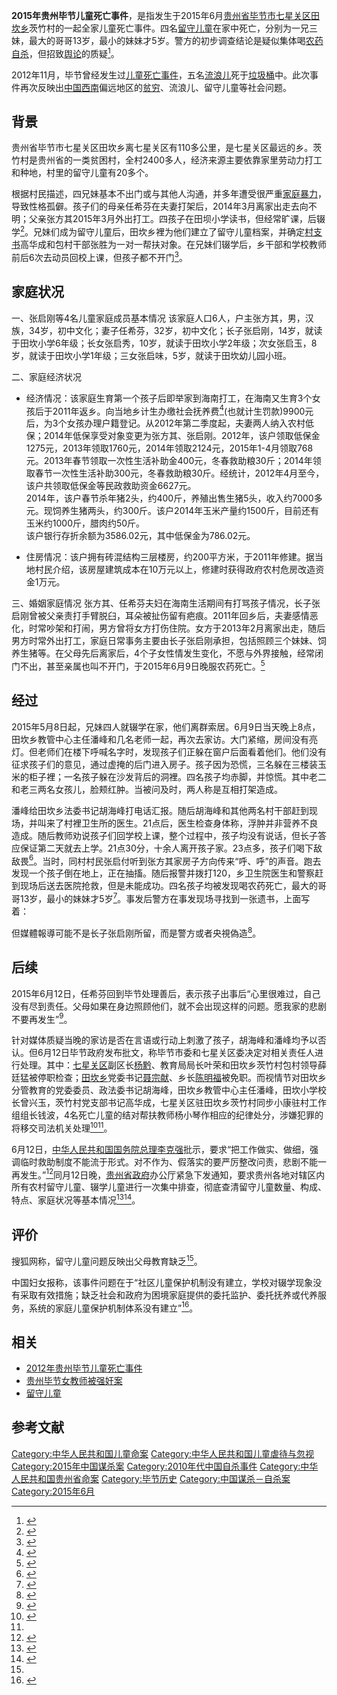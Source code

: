 '''2015年贵州毕节儿童死亡事件'''，是指发生于2015年6月[[贵州省|贵州省]][[毕节市|毕节市]][[七星关区|七星关区]][[田坎乡|田坎乡]]茨竹村的一起全家儿童死亡事件。四名[[留守儿童|留守儿童]]在家中死亡，分别为一兄三妹，最大的哥哥13岁，最小的妹妹才5岁。警方的初步调查结论是疑似集体喝[[农药|农药]][[自杀|自杀]]，但招致[[舆论|舆论]]的质疑<ref>{{cite news|title=还原毕节服毒兄妹最后一夜：今天是该走的时候了|url=http://www.taiwan.cn/xwzx/dl/shh/201506/t20150614_10030672.htm|accessdate=2015-06-28|work=中国台湾网|agency=来源：成都商报|author=刘木木|date=2015年6月14日|deadurl=yes|archiveurl=https://web.archive.org/web/20150630180847/http://www.taiwan.cn/xwzx/dl/shh/201506/t20150614_10030672.htm|archivedate=2015年6月30日}}</ref>。

2012年11月，毕节曾经发生过[[2012年贵州毕节儿童死亡事件|儿童死亡事件]]，五名[[流浪儿|流浪儿]]死于[[垃圾桶|垃圾桶]]中。此次事件再次反映出[[中国西南地区|中国西南]]偏远地区的[[贫穷|贫穷]]、流浪儿、留守儿童等社会问题。

== 背景 ==
贵州省毕节市七星关区田坎乡离七星关区有110多公里，是七星关区最远的乡。茨竹村是贵州省的一类贫困村，全村2400多人，经济来源主要依靠家里劳动力打工和种地，村里的留守儿童有20多个。

根据村民描述，四兄妹基本不出门或与其他人沟通，并多年遭受很严重[[家庭暴力|家庭暴力]]，导致性格孤僻。孩子们的母亲任希芬在夫妻打架后，2014年3月离家出走去向不明；父亲张方其2015年3月外出打工。四孩子在田坝小学读书，但经常旷课，后辍学<ref name="a">{{cite news|title=震撼！留守儿童悲剧的真正原因|url=http://mt.sohu.com/20150628/n415778299.shtml|accessdate=2015-06-28|agency=搜狐网育儿快讯|archive-date=2015-06-30|archive-url=https://web.archive.org/web/20150630164425/http://mt.sohu.com/20150628/n415778299.shtml|dead-url=no}}</ref>。兄妹们成为留守儿童后，田坎乡裡为他们建立了留守儿童档案，并确定[[村支书|村支书]]高华成和包村干部张胜为一对一帮扶对象。在兄妹们辍学后，乡干部和学校教师前后6次去动员回校上课，但孩子都不开门<ref>{{cite news|title=悲剧是如何发生的？   ——贵州毕节4名儿童集体喝农药自杀事件调查|url=http://www.jyb.cn/china/gnxw/201506/t20150612_626204.html|accessdate=2015-06-28|work=中国教育新闻网|publisher=中国教育新闻网|archive-url=https://web.archive.org/web/20150701035410/http://www.jyb.cn/china/gnxw/201506/t20150612_626204.html|archive-date=2015-07-01|dead-url=yes}}</ref>。

== 家庭状况 ==
一、张启刚等4名儿童家庭成员基本情况
该家庭人口6人，户主张方其，男，汉族，34岁，初中文化；妻子任希芬，32岁，初中文化；长子张启刚，14岁，就读于田坎小学6年级；长女张启秀，10岁，就读于田坎小学2年级；次女张启玉，8岁，就读于田坎小学1年级；三女张启味，5岁，就读于田坎幼儿园小班。


二、家庭经济状况

*经济情况：该家庭生育第一个孩子后即举家到海南打工，在海南又生育3个女孩后于2011年返乡。向当地乡计生办缴社会抚养费<ref>{{Cite web|url=http://fgk.chinalaw.gov.cn/article/xzfg/200208/20020800268761.shtml|title=社会抚养费征收管理办法-国务院法制办公室|accessdate=2017-02-10|work=fgk.chinalaw.gov.cn|deadurl=yes|archiveurl=https://web.archive.org/web/20170211075248/http://fgk.chinalaw.gov.cn/article/xzfg/200208/20020800268761.shtml|archivedate=2017-02-11}}</ref>(也就计生罚款)9900元后，为3个女孩办理户籍登记。从2012年第二季度起，夫妻两人纳入农村低保；2014年低保享受对象变更为张方其、张启刚。2012年，该户领取低保金1275元，2013年领取1760元，2014年领取2124元，2015年1-4月领取768元。2013年春节领取一次性生活补助金400元，冬春救助粮30斤；2014年领取春节一次性生活补助300元，冬春救助粮30斤。经统计，2012年4月至今，该户共领取低保金等民政救助资金6627元。<br>2014年，该户春节杀年猪2头，约400斤，养殖出售生猪5头，收入约7000多元。现饲养生猪两头，约300斤。该户2014年玉米产量约1500斤，目前还有玉米约1000斤，腊肉约50斤。<br>该户银行存折余额为3586.02元，其中低保金为786.02元。

*住房情况：该户拥有砖混结构三层楼房，约200平方米，于2011年修建。据当地村民介绍，该房屋建筑成本在10万元以上，修建时获得政府农村危房改造资金1万元。

三、婚姻家庭情况
张方其、任希芬夫妇在海南生活期间有打骂孩子情况，长子张启刚曾被父亲责打手臂脱臼，耳朵被扯伤留有疤痕。2011年回乡后，夫妻感情恶化，时常吵架和打闹，男方曾将女方打伤住院。女方于2013年2月离家出走，随后男方时常外出打工，家庭日常事务主要由长子张启刚承担，包括照顾三个妹妹、饲养生猪等。在父母先后离家后，4个子女性情发生变化，不愿与外界接触，经常闭门不出，甚至亲属也叫不开门，于2015年6月9日晚服农药死亡。<ref>{{Cite web|url=http://3g.china.com/act/945_19833168.html|title=李克强批示毕节儿童自杀事件:对不作为假落实要问责_中华网|accessdate=2017-02-09|last=16271|first=yh|work=3g.china.com|deadurl=yes|archiveurl=https://web.archive.org/web/20170211080605/http://3g.china.com/act/945_19833168.html|archivedate=2017-02-11|df=}}</ref>

== 经过 ==
2015年5月8日起，兄妹四人就辍学在家，他们离群索居。6月9日当天晚上8点，田坎乡教管中心主任潘峰和几名老师一起，再次去家访。大门紧缩，房间没有亮灯。但老师们在楼下呼喊名字时，发现孩子们正躲在窗户后面看着他们。他们没有征求孩子们的意见，通过虚掩的后门进入房子。孩子因为恐慌，三名躲在三楼装玉米的柜子裡；一名孩子躲在沙发背后的洞裡。四名孩子均赤脚，并惊慌。其中老二和老三两名女孩儿，脸颊红肿。当被问及时，两人称是互相打架造成。

潘峰给田坎乡法委书记胡海峰打电话汇报。随后胡海峰和其他两名村干部赶到现场，并叫来了村裡卫生所的医生。21点后，医生检查身体称，浮肿并非营养不良造成。随后教师劝说孩子们回学校上课，整个过程中，孩子均没有说话，但长子答应保证第二天就去上学。21点30分，十余人离开孩子家。23点多，孩子们喝下敌敌畏<ref>{{cite news|author1=王婧|title=毕节4名留守儿童在联合家访1.5小时后服毒|url=http://www.guancha.cn/society/2015_06_14_323270.shtml|accessdate=2015-06-28|work=观察者|agency=转自财新网报道|date=2015-06-14|archive-date=2015-06-30|archive-url=https://web.archive.org/web/20150630171610/http://www.guancha.cn/society/2015_06_14_323270.shtml|dead-url=no}}</ref>。当时，同村村民张启付听到张方其家房子方向传来“呼、呼”的声音。跑去发现一个孩子倒在地上，正在抽搐。随后报警并拨打120，乡卫生院医生和警察赶到现场后送去医院抢救，但是未能成功。四名孩子均被发现喝农药死亡，最大的哥哥13岁，最小的妹妹才5岁<ref>{{cite news|title=贵州4名留守儿童疑家中喝农药集体自杀|url=http://news.sohu.com/20150610/n414796313.shtml?pvid=d5a67ea2e095654a|accessdate=2015-06-28|work=搜狐网|archive-date=2015-06-30|archive-url=https://web.archive.org/web/20150630164524/http://news.sohu.com/20150610/n414796313.shtml?pvid=d5a67ea2e095654a|dead-url=no}}</ref>。事发后警方在事发现场寻找到一张遗书，上面写着：

{{Cquote|谢谢你们的好意，我知道你们对我的好，但是我该走了。我曾经发誓活不过15岁，死亡是我多年的梦想，今天清零了。<ref>{{cite news|title=“曾经发誓活不过15岁，死亡是我多年梦想”|url=http://difang.gmw.cn/newspaper/2015-06/13/content_107274864.htm|accessdate=2015-06-28|agency=光明网|deadurl=yes|archiveurl=https://web.archive.org/web/20150630082942/http://difang.gmw.cn/newspaper/2015-06/13/content_107274864.htm|archivedate=2015-06-30}}</ref>|张启刚（长子）}}

但媒體報導可能不是长子张启刚所留，而是警方或者央視偽造<ref>{{cite news|url=http://trad.cn.rfi.fr/%E4%B8%AD%E5%9C%8B/20150614-%E4%B8%AD%E5%9C%8B%E8%B2%B4%E5%B7%9E%E7%95%A2%E7%AF%804%E5%90%8D%E7%95%99%E5%AE%88%E5%85%92%E7%AB%A5%E8%87%AA%E6%AE%BA%E9%81%BA%E6%9B%B8%E8%A2%AB%E6%87%B7%E7%96%91%E5%81%BD%E9%80%A0|title=中國貴州畢節4名留守兒童自殺遺書被懷疑偽造|author=|date=|work=网易|accessdate=2015-06-28|archive-date=2019-02-13|archive-url=https://web.archive.org/web/20190213120320/http://trad.cn.rfi.fr/%E4%B8%AD%E5%9C%8B/20150614-%E4%B8%AD%E5%9C%8B%E8%B2%B4%E5%B7%9E%E7%95%A2%E7%AF%804%E5%90%8D%E7%95%99%E5%AE%88%E5%85%92%E7%AB%A5%E8%87%AA%E6%AE%BA%E9%81%BA%E6%9B%B8%E8%A2%AB%E6%87%B7%E7%96%91%E5%81%BD%E9%80%A0|dead-url=no}}</ref>。

== 后续 ==
2015年6月12日，任希芬回到毕节处理善后，表示孩子出事后“心里很难过，自己没有尽到责任。父母如果在身边照顾他们，就不会出现这样的问题。愿我家的悲剧不要再发生”<ref>{{cite news|title=毕节自杀留守儿童母亲回家 警方:经鉴定遗书真实|url=http://news.163.com/api/15/0613/19/AS0V4JTD000146BE.html|accessdate=2015-06-28|work=网易|archive-url=https://web.archive.org/web/20150701024424/http://news.163.com/api/15/0613/19/AS0V4JTD000146BE.html|archive-date=2015-07-01|dead-url=yes}}</ref>。

针对媒体质疑当晚的家访是否在言语或行动上刺激了孩子，胡海峰和潘峰均予以否认。但6月12日毕节政府发布批文，称毕节市委和七星关区委决定对相关责任人进行处理。其中：[[七星关区|七星关区]]副区长[[杨黔|杨黔]]、教育局局长叶荣和田坎乡茨竹村包村领导薛廷猛被停职检查；[[田坎乡|田坎乡]]党委书记[[聂宗献|聂宗献]]、乡长[[陈明福|陈明福]]被免职。而视情节对田坎乡分管教育的党委委员、政法委书记胡海峰，田坎乡教管中心主任潘峰，田坎小学校长曾兴玉，茨竹村党支部书记高华成，七星关区驻田坎乡茨竹村同步小康驻村工作组组长钱波，4名死亡儿童的结对帮扶教师杨小琴作相应的纪律处分，涉嫌犯罪的将移交司法机关处理<ref>{{cite news|title=贵州4儿童服食农药自杀身亡事件多名责任人受处理|url=http://news.xinhuanet.com/legal/2015-06/12/c_127910417.htm|accessdate=2015-06-28|agency=新华网|date=2015-06-12}}</ref><ref name="a" />。

6月12日，[[中华人民共和国国务院总理|中华人民共和国国务院总理]][[李克强|李克强]]批示，要求“把工作做实、做细，强调临时救助制度不能流于形式。对不作为、假落实的要严厉整改问责，悲剧不能一再发生。”<ref>{{cite news|title=李克强对贵州毕节4名儿童服农药中毒死亡事件作出批示|url=http://politics.people.com.cn/n/2015/0612/c1001-27146165.html|accessdate=2015-06-28|agency=人民网|archive-date=2015-06-30|archive-url=https://web.archive.org/web/20150630130828/http://politics.people.com.cn/n/2015/0612/c1001-27146165.html|dead-url=no}}</ref>同月12日晚，[[贵州省政府|贵州省政府]]办公厅紧急下发通知，要求贵州各地对辖区内所有农村留守儿童、辍学儿童进行一次集中排查，彻底查清留守儿童数量、构成、特点、家庭状况等基本情况<ref>{{cite news|title=毕节副区长教育局长停职 贵州要求排查留守儿童|url=http://www.ce.cn/xwzx/gnsz/gdxw/201506/13/t20150613_5632694.shtml|accessdate=2015-06-28|agency=京华时报|date=2015年6月13日|archive-url=https://web.archive.org/web/20150630193455/http://www.ce.cn/xwzx/gnsz/gdxw/201506/13/t20150613_5632694.shtml|archive-date=2015年6月30日|dead-url=yes}}</ref><ref>{{cite news|title=李克强批示贵州毕节4名留守儿童死亡事件：悲剧不能一再发生|url=http://money.163.com/15/0613/08/ARVOQFF200254TI5.html|accessdate=2015-06-28|work=网易|agency=网易|archive-url=https://web.archive.org/web/20150701024459/http://money.163.com/15/0613/08/ARVOQFF200254TI5.html|archive-date=2015-07-01|dead-url=yes}}</ref>。

== 评价 ==
搜狐网称，留守儿童问题反映出父母教育缺乏<ref name="a" />。

中国妇女报称，该事件问题在于“社区儿童保护机制没有建立，学校对辍学现象没有采取有效措施；缺乏社会和政府为困境家庭提供的委托监护、委托抚养或代养服务，系统的家庭儿童保护机制体系没有建立”<ref>{{cite news|title=贵州毕节留守儿童之殇|url=http://acwf.people.com.cn/n/2015/0612/c99050-27146028.html|accessdate=2015-06-28|work=中国妇女报|deadurl=yes|archiveurl=https://web.archive.org/web/20150630124013/http://acwf.people.com.cn/n/2015/0612/c99050-27146028.html|archivedate=2015-06-30|df=}}</ref>。

==相关 ==
* [[2012年贵州毕节儿童死亡事件|2012年贵州毕节儿童死亡事件]]
* [[贵州毕节女教师被强奸案|贵州毕节女教师被强奸案]]
* [[留守儿童|留守儿童]]

== 参考文献 ==
{{Reflist|30em}}

[[Category:中华人民共和国儿童命案|Category:中华人民共和国儿童命案]]
[[Category:中华人民共和国儿童虐待与忽视|Category:中华人民共和国儿童虐待与忽视]]
[[Category:2015年中国谋杀案|Category:2015年中国谋杀案]]
[[Category:2010年代中国自杀事件|Category:2010年代中国自杀事件]]
[[Category:中华人民共和国贵州省命案|Category:中华人民共和国贵州省命案]]
[[Category:毕节历史|Category:毕节历史]]
[[Category:中国谋杀－自杀案|Category:中国谋杀－自杀案]]
[[Category:2015年6月|Category:2015年6月]]